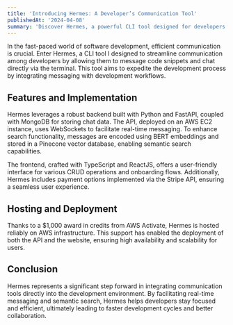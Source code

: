 ```yaml
---
title: 'Introducing Hermes: A Developer’s Communication Tool'
publishedAt: '2024-04-08'
summary: 'Discover Hermes, a powerful CLI tool designed for developers to message code snippets and communicate efficiently via the terminal.'
---
```


In the fast-paced world of software development, efficient communication is crucial. Enter Hermes, a CLI tool I designed to streamline communication among developers by allowing them to message code snippets and chat directly via the terminal. This tool aims to expedite the development process by integrating messaging with development workflows.

## Features and Implementation

Hermes leverages a robust backend built with Python and FastAPI, coupled with MongoDB for storing chat data. The API, deployed on an AWS EC2 instance, uses WebSockets to facilitate real-time messaging. To enhance search functionality, messages are encoded using BERT embeddings and stored in a Pinecone vector database, enabling semantic search capabilities.

The frontend, crafted with TypeScript and ReactJS, offers a user-friendly interface for various CRUD operations and onboarding flows. Additionally, Hermes includes payment options implemented via the Stripe API, ensuring a seamless user experience.

## Hosting and Deployment

Thanks to a $1,000 award in credits from AWS Activate, Hermes is hosted reliably on AWS infrastructure. This support has enabled the deployment of both the API and the website, ensuring high availability and scalability for users.

## Conclusion

Hermes represents a significant step forward in integrating communication tools directly into the development environment. By facilitating real-time messaging and semantic search, Hermes helps developers stay focused and efficient, ultimately leading to faster development cycles and better collaboration.